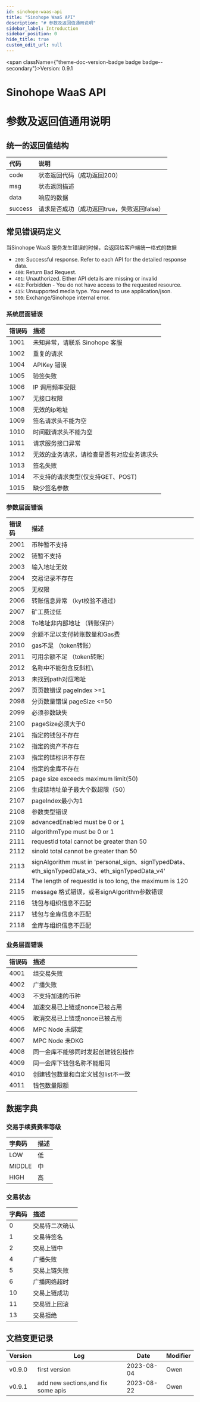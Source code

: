 ```yaml
---
id: sinohope-waas-api
title: "Sinohope WaaS API"
description: "# 参数及返回值通用说明"
sidebar_label: Introduction
sidebar_position: 0
hide_title: true
custom_edit_url: null
---
```



<span className={"theme-doc-version-badge badge badge--secondary"}>Version: 0.9.1</span>

# Sinohope WaaS API



# 参数及返回值通用说明
## 统一的返回值结构
| 代码 | 说明 |
| :-- |:---------------|
| code | 状态返回代码（成功返回200） |
| msg | 状态返回描述 |
| data | 响应的数据 |
| success | 请求是否成功（成功返回true，失败返回false） |

## 常见错误码定义

当Sinohope WaaS 服务发生错误的时候，会返回给客户端统一格式的数据

- `200`: Successful response. Refer to each API for the detailed response data.
- `400`: Return Bad Request.
- `401`: Unauthorized. Either API details are missing or invalid
- `403`: Forbidden - You do not have access to the requested resource.
- `415`: Unsupported media type. You need to use application/json.
- `500`: Exchange/Sinohope internal error.

### 系统层面错误
| 错误码 | 描述 |
| :-- |:---------------|
| 1001 | 未知异常，请联系 Sinohope 客服 |
| 1002 | 重复的请求 |
| 1004 | APIKey 错误 |
| 1005 | 验签失败 |
| 1006 | IP 调用频率受限 |
| 1007 | 无接口权限 |
| 1008 | 无效的ip地址 |
| 1009 | 签名请求头不能为空 |
| 1010 | 时间戳请求头不能为空 |
| 1011 | 请求服务接口异常 |
| 1012 | 无效的业务请求，请检查是否有对应业务请求头 |
| 1013 | 签名失败 |
| 1014 | 不支持的请求类型(仅支持GET、POST) |
| 1015 | 缺少签名参数 |

### 参数层面错误
| 错误码 | 描述 |
| :-- |:---------------|
| 2001 | 币种暂不支持 |
| 2002 | 链暂不支持 |
| 2003 | 输入地址无效 |
| 2004 | 交易记录不存在 |
| 2005 | 无权限 |
| 2006 | 转账信息异常 （kyt校验不通过） |
| 2007 | 矿工费过低 |
| 2008 | To地址非内部地址 （转账保护） |
| 2009 | 余额不足以支付转账数量和Gas费 |
| 2010 | gas不足 （token转账） |
| 2011 | 可用余额不足 （token转账） |
| 2012 | 名称中不能包含反斜杠\ |
| 2013 | 未找到path对应地址 |
| 2097 | 页页数错误 pageIndex >=1 |
| 2098 | 分页数量错误 pageSize <=50 |
| 2099 | 必须参数缺失 |
| 2100 | pageSize必须大于0 |
| 2101 | 指定的钱包不存在 |
| 2102 | 指定的资产不存在 |
| 2103 | 指定的链标识不存在 |
| 2104 | 指定的金库不存在 |
| 2105 | page size exceeds maximum limit(50) |
| 2106 | 生成链地址单子最大个数超限（50） |
| 2107 | pageIndex最小为1 |
| 2108 | 参数类型错误 |
| 2109 | advancedEnabled must be 0 or 1 |
| 2110 | algorithmType must be 0 or 1 |
| 2111 | requestId total cannot be greater than 50 |
| 2112 | sinoId total cannot be greater than 50 |
| 2113 | signAlgorithm must in 'personal_sign、signTypedData、 eth_signTypedData_v3、eth_signTypedData_v4' |
| 2114 | The length of requestId is too long, the maximum is 120 |
| 2115 | message 格式错误，或者signAlgorithm参数错误 |
| 2116 | 钱包与组织信息不匹配 |
| 2117 | 钱包与金库信息不匹配 |
| 2118 | 金库与组织信息不匹配 |

### 业务层面错误
| 错误码 | 描述 |
| :-- |:---------------|
| 4001 | 组交易失败 |
| 4002 | 广播失败 |
| 4003 | 不支持加速的币种 |
| 4004 | 加速交易已上链或nonce已被占用 |
| 4005 | 取消交易已上链或nonce已被占用 |
| 4006 | MPC Node 未绑定 |
| 4007 | MPC Node 未DKG |
| 4008 | 同一金库不能够同时发起创建钱包操作 |
| 4009 | 同一金库下钱包名称不能相同 |
| 4010 | 创建钱包数量和自定义钱包list不一致 |
| 4011 | 钱包数量限额 |

## 数据字典
### 交易手续费费率等级
| 字典码 | 描述 |
| :-- |:---------------|
| LOW | 低 |
| MIDDLE | 中 |
| HIGH | 高 |

### 交易状态
| 字典码 | 描述 |
| :-- |:---------------|
| 0 | 交易待二次确认 |
| 1 | 交易待签名 |
| 2 | 交易上链中 |
| 4 | 广播失败 |
| 5 | 交易上链失败 |
| 6 | 广播网络超时 |
| 10 | 交易上链成功 |
| 11 | 交易链上回滚 |
| 13 | 交易拒绝 |


## 文档变更记录

| Version | Log           | Date       | Modifier |
| ---- | ------------- | ---------- | ------ |
| v0.9.0 | first version | 2023-08-04 | Owen  |
| v0.9.1 | add new sections,and fix some apis | 2023-08-22 | Owen  |

